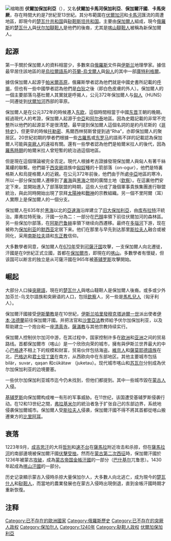 {{Multiple issues|
{{Expand language|en|tt|ba|time=2022-5-21}}{{Unreferenced|time=2022-05-21T06:52:37+00:00}}}}
[[File:Volga-Bulgaria.jpg|缩略图]]
{{俄羅斯歷史}}
'''伏爾加保加利亞'''（{{Lang-tt|Идел буе Болгары}}），又名'''伏爾加卡馬河保加利亞'''、'''保加爾汗國'''、'''卡馬突厥'''，存在時間大約是7世紀至13世紀。其分布範圍在[[伏爾加河|伏爾加河]]和[[卡馬河|卡馬河]]匯流的周遭地區，即現今的[[楚瓦什共和国|楚瓦什共和国]]與[[鞑靼斯坦共和国|鞑靼斯坦共和国]]。主要由[[保加爾人|保加爾人]]組成，現今[[俄羅斯|俄羅斯]]的[[楚瓦什人|楚瓦什人]]與[[伏尔加韃靼人|伏尔加韃靼人]]是他們的後裔，尤其是[[喀山韃靼人|喀山韃靼人]]被稱為新保加爾人。

== 起源 ==
第一手關於保加爾人的資料相當少，多數來自[[俄羅斯|俄羅斯]]文件與[[伊斯兰|伊斯兰]]地理學家。據信最早居住該地區的是[[烏拉爾語系|烏拉爾語系]]的[[芬兰-乌戈尔语族|芬蘭-烏戈爾人]]與[[匈人|匈人]]的其中一部[[庫特利格爾|庫特利格爾]]。

據信保加爾人起源于[[帕米爾高原|帕米爾高原]]，俄羅斯學者認為他們就是中國史書所記載的[[呼揭|呼揭]]，但也有一些中國學者認為他們是[[白狄|白狄]]之後（即白色皮膚的外人）。保加爾人的一個主要部落乌基杜爾人其實就是呼揭人，公元372年保加爾人与[[匈人|匈人]]（HUNS）一同遷徙到[[伏爾加河|伏爾加河]]西部的草原。

保加爾人是在公元372年的時候遷入[[东欧|东欧]]，這個時間相當于中國[[东晋|东晋]]王朝的晚期。經過現代人的考證，保加爾人起源于[[中亞|中亞]]和[[阿尔泰|阿尔泰]]地區。因為史籍記載的非常不完整所以他們的起源並不是很清楚。最早提到保加爾人這個名詞的是約丹尼斯的《[[哥特史|哥特史]]》，但更早的時候[[托勒密|托勒密]]、馬爾西林努斯曾提到過“Rha”，亦即保加爾人的聚居区。20世紀初期的學者們根據一些[[古羅馬|古羅馬]]或[[東羅馬帝國|东罗马]]的語焉不詳的記載認為保加爾人可能與[[突厥人|突厥人]]的遠祖有關。還有一些學者認為他們是帕爾米拉人的後代，因為[[羅馬帝國|羅馬時期]]的帕爾米拉人曾短暫的統治過這個地區。

但是現在這個理論被完全否定。現代人根據考古證據發現保加爾人與匈人有著千絲萬縷的聯繫。他們屬于[[西突厥|西突厥]]語族中[[匈奴|匈奴]]種的十箭部落（on-ogur），他們是特裏格斯人和烏提格爾人的近親。在公元372年前後，他們由于所處[[中亞|中亞]]地區的寒冷，所以一部分保加爾人遷移到了[[裏海|裏海]]與[[黑海|黑海]]之間的廣闊土地（[[欽察|欽察]]）。在這裏他們安定下來，並開始進入了部落联盟的時期，這些人分成了幾個軍事貴族集團進行聯盟統治，與此同時開始出現了崇拜[[太陽神|太陽神]]和[[戰神|戰神]]的宗教組織。另一個不里阿爾（耳）人實際上是保加爾人的一個分支。

保加爾人在635年於[[黑海|黑海]]以北的[[亞速海|亞速海]]沿岸建立了[[大保加利亚_(中世纪)|旧大保加利亞]]，由[[库布拉特|库布拉特]]汗統治。庫弗拉特死後，汗國一分為二：一部分在[[巴颜|巴顏]]率領下前往伏爾加河的森林區。另一些保加尔部落，在[[阿斯巴鲁赫|阿斯巴鲁赫]]率領下继续向西遷移。最终在[[多瑙河|多瑙河]]下游，现在被称为[[保加利亚|保加利亚]]的[[默西亞_(羅馬行省)|默西亚]]定居下来。他们在那里与早先到达那里[[斯拉夫人|斯拉夫人]]融合或被同化，采用[[南斯拉夫|南斯拉夫]]語和[[正教會|东正教]]信仰。

大多數學者同意，保加爾人在[[670年|670年]]受到[[可萨人|可薩汗国]]攻擊，一支保加爾人向北遷徙，汗國是在9世紀正式立國，首都在[[保加尔市|保加爾市]]，即現在的[[喀山|喀山]]。多數學者有懷疑，但该国可以断言的独立是从可薩汗國在965年被[[基辅罗斯|基辅罗斯]]攻擊開始。

== 崛起 ==
大部分人口操[[突厥语族|突厥語]]，現在的[[楚瓦什人|楚瓦什人]]與喀山韃靼人是保加爾人後裔。或多或少外加芬兰-乌戈尔語族和突厥语的人口，包括[[欽察|欽察]]人，另一些是[[馬札兒人|馬札兒人]]（匈牙利人）。

保加爾汗國接受[[伊斯蘭教|伊斯蘭教]]是在10世紀，[[白益王朝|伊斯兰哈里發]][[穆克塔迪爾一世|穆克塔迪爾一世]]派出使者[[伊本·法德蘭|伊本·法德蘭]]前往保加爾汗國。并把法官和[[伊斯蘭教法|沙里亞法]]教师給予伏尔加保加利亚，以及帮助建立一个炮台和一座[[清真寺|清真寺]]。[[薩滿教|薩滿教]]与其他宗教持续实行。

保加爾人控制伏尔加河中游，在其过程中，国家控制许多在[[欧洲|欧洲]]和[[亚洲|亚洲]]之间的贸易路线。首都保加爾市（喀山）是一个欣欣向荣的城市，擁有與伊斯兰世界最大的中心[[巴格達|巴格達]]不相上下的规模和财富，贸易伙伴包括海盗。[[維京人|維京人]]和[[薩莫耶德語族|薩莫耶德語族]]在北，[[巴格达|巴格达]]和[[君士坦丁堡|君士坦丁堡]]在南方，从西欧向中在东部地区。其他主要城市包括bilär，suvar，qaşan 和cükätaw （juketau）。现代城市喀山和[[苏瓦尔|苏瓦尔]]分别成為伏尔加保加利亚的边境要塞。

一些伏尔加保加利亚城市迄今仍未找到，但他们都提到。其中一些城市毀在[[蒙古人|蒙古人]]入侵。

[[基辅罗斯|基辅罗斯]]向保加爾构成唯一有形的军事威胁。在11世纪，该国遭受基辅罗斯侵袭行动。在12和13世纪之間，[[弗拉基米尔_(俄罗斯)|弗拉基米尔]]的統治者急于扩张自己的东部边界，系统地侵袭保加爾城市。保加爾人受[[斯拉夫人|斯拉夫人]]侵袭，保加爾汗國不得不將其首都從喀山搬遷東方的[[比里阿耳|比里阿耳]]。

== 衰落 ==
1223年9月，[[成吉思汗|成吉思汗]]的大将[[哲別|哲別]]和[[速不台|速不台]]在[[薩馬拉|薩馬拉]]附近攻击和杀掠，但在[[薩馬拉河|薩馬拉河]]的南部邊境被保加爾汗國[[薩馬拉河之戰|伏擊受挫]]。然而在[[长子西征|蒙古第二次西征]]時，保加爾汗國於1236年被蒙古[[比里阿耳攻城戰|攻破]]，成為[[蒙古帝国|蒙古帝国]][[欽察汗國|金帳汗國]]的一部分（[[巴什基爾人|巴什基尔]]兀鲁思）{{NoteTag|兀鲁思（ulus）：蒙古语“人民、分地、国家”之意}}。1430年起成為[[喀山汗國|喀山汗國]]的一部分。

历史记录顯示蒙古入侵時杀掠大量保加尔人，大多數人向北逃亡，成为現今的[[楚瓦什人|楚瓦什人]]和[[鞑靼人|鞑靼人]]，而當地的農業發展也在蒙古入侵時出現倒退，直到金帳汗國時期才重新恢復。

== 注释 ==
{{NoteFoot}}

[[Category:已不存在的歐洲國家|Category:已不存在的歐洲國家]]
[[Category:俄羅斯歷史|Category:俄羅斯歷史]]
[[Category:已不存在的突厥人政权|Category:已不存在的突厥人政权]]
[[Category:保加尔人|Category:保加尔人]]
[[Category:1240年|Category:1240年]]
[[Category:鞑靼人政权|Category:鞑靼人政权]]
[[Category:伏爾加保加利亞|]]
